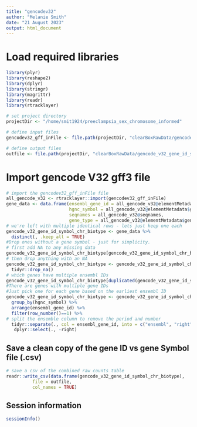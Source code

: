 ```yaml
---
title: "gencodev32"
author: "Melanie Smith"
date: "21 August 2023"
output: html_document
---
```


# Load required libraries

```r

library(plyr)
library(reshape2)
library(dplyr)
library(stringr)
library(magrittr)
library(readr)
library(rtracklayer)

# set project directory
projectDir <- "/home/smit1924/preeclampsia_sex_chromosome_informed"

# define input files
gencodev32_gff_inFile <- file.path(projectDir, "clearBoxRawData/gencode.v32.chr_patch_hapl_scaff.annotation.gff3")

# define output files
outfile <- file.path(projectDir, "clearBoxRawData/gencode_v32_gene_id_symbol_chr_biotype.csv")

```

# Import gencode V32 gff3 file

```r

# import the gencodev32_gff_inFile file
all_gencode_v32 <- rtracklayer::import(gencodev32_gff_inFile)
gene_data <- data.frame(ensembl_gene_id = all_gencode_v32@elementMetadata$gene_id,
                        hgnc_symbol = all_gencode_v32@elementMetadata$gene_name,
                        seqnames = all_gencode_v32@seqnames,
                        gene_type = all_gencode_v32@elementMetadata$gene_type)
# we're left with multiple identical rows - lets just keep one each
gencode_v32_gene_id_symbol_chr_biotype <- gene_data %>% 
  distinct(, .keep_all = TRUE)
#Drop ones without a gene symbol - just for simplicity.
# first add NA to any missing data
gencode_v32_gene_id_symbol_chr_biotype[gencode_v32_gene_id_symbol_chr_biotype == ""] <- NA
# then drop anything with an NA
gencode_v32_gene_id_symbol_chr_biotype <- gencode_v32_gene_id_symbol_chr_biotype %>%
  tidyr::drop_na()
# which genes have multiple ensembl IDs
gencode_v32_gene_id_symbol_chr_biotype[duplicated(gencode_v32_gene_id_symbol_chr_biotype$hgnc_symbol), ] 
#There are genes with multiple gene IDs
#Just pick one for each gene based on the earliest ensembl ID
gencode_v32_gene_id_symbol_chr_biotype <- gencode_v32_gene_id_symbol_chr_biotype %>%
  group_by(hgnc_symbol) %>%
  arrange(ensembl_gene_id) %>%
  filter(row_number()==1) %>%
# split the ensemble column to remove the period and number
  tidyr::separate(., col = ensembl_gene_id, into = c("ensembl", "right")) %>%
   dplyr::select(., -right)

```

## Save a clean copy of the gene ID vs gene Symbol file (.csv)

```r

# save a csv of the combined raw counts table
readr::write_csv(data.frame(gencode_v32_gene_id_symbol_chr_biotype),
          file = outfile,
          col_names = TRUE)

```

## Session information

```r

sessionInfo()

```

